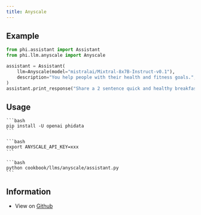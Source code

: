 ```yaml
---
title: Anyscale
---
```


## Example

```python cookbook/llms/anyscale/assistant.py
from phi.assistant import Assistant
from phi.llm.anyscale import Anyscale

assistant = Assistant(
    llm=Anyscale(model="mistralai/Mixtral-8x7B-Instruct-v0.1"),
    description="You help people with their health and fitness goals.",
)
assistant.print_response("Share a 2 sentence quick and healthy breakfast recipe.", markdown=True)
```

## Usage

<Steps>
  <Snippet file="create-venv-step.mdx" />

  <Step title="Install libraries">

    ```bash
    pip install -U openai phidata
    ```

  </Step>

  <Step title="Export `ANYSCALE_API_KEY`">

    ```bash
    export ANYSCALE_API_KEY=xxx
    ```

  </Step>

  <Step title="Run Anyscale Assistant">

    ```bash
    python cookbook/llms/anyscale/assistant.py
    ```

  </Step>

  </Steps>

## Information

- View on [Github](https://github.com/phidatahq/phidata/tree/main/cookbook/llms/anyscale/assistant.py)
